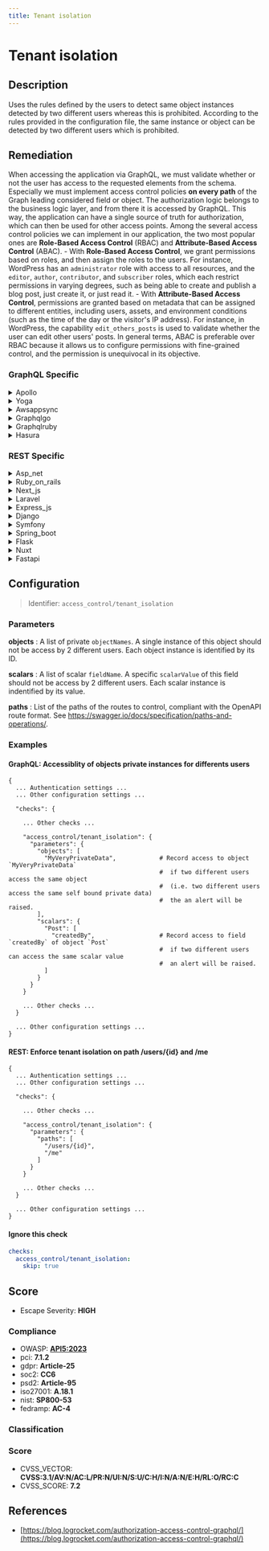 ```yaml
---
title: Tenant isolation
---
```


# Tenant isolation

## Description

Uses the rules defined by the users to detect same object instances detected by two different users whereas this is prohibited.
According to the rules provided in the configuration file, the same instance or object can be detected by two different users which is prohibited.


## Remediation

When accessing the application via GraphQL, we must validate whether or not the user has access to the requested elements from the schema. Especially we must implement access control policies **on every path** of the Graph leading considered field or object.
The authorization logic belongs to the business logic layer, and from there it is accessed by GraphQL. This way, the application can have a single source of truth for authorization, which can then be used for other access points.
Among the several access control policies we can implement in our application, the two most popular ones are **Role-Based Access Control** (RBAC) and **Attribute-Based Access Control** (ABAC). - With **Role-Based Access Control**, we grant permissions based on roles, and then assign the roles to the users. For instance, WordPress has an `administrator` role with access to all resources, and the `editor`, `author`, `contributor`, and `subscriber` roles, which each restrict permissions in varying degrees, such as being able to create and publish a blog post, just create it, or just read it. - With **Attribute-Based Access Control**, permissions are granted based on metadata that can be assigned to different entities, including users, assets, and environment conditions (such as the time of the day or the visitor's IP address). For instance, in WordPress, the capability `edit_others_posts` is used to validate whether the user can edit other users' posts.
In general terms, ABAC is preferable over RBAC because it allows us to configure permissions with fine-grained control, and the permission is unequivocal in its objective. 


### GraphQL Specific

<details>
    <summary>Apollo</summary>

Ensure that the Apollo framework engine is configured to provide tenant isolation by implementing separate data stores for each tenant, using authentication and authorization mechanisms to control access, and applying schema validation to prevent data leaks between tenants.

</details>

<details>
    <summary>Yoga</summary>

Ensure that the Yoga framework engine is configured to enforce strict tenant isolation. This can be achieved by implementing unique execution contexts for each tenant, such as separate database schemas, dedicated service instances, or isolated runtime environments. Additionally, apply rigorous access controls and authentication mechanisms to prevent cross-tenant data access or resource interference.

</details>

<details>
    <summary>Awsappsync</summary>

Ensure that AWS AppSync resolvers are configured to enforce tenant isolation by using context-based dynamic resolution. This can be achieved by incorporating tenant identifiers into the resolver logic, which ensures that data is only accessible to the appropriate tenant. Additionally, utilize AWS Identity and Access Management (IAM) policies to control access at the API level, and consider implementing field-level authorization for fine-grained access control.

</details>

<details>
    <summary>Graphqlgo</summary>

Implement strict tenant isolation mechanisms within the GraphQL Go framework by enforcing access controls and segregating query execution contexts per tenant. Utilize middleware to validate tenant IDs and ensure that data queries and mutations are scoped exclusively to the authenticated tenant's data set. Regularly audit and test isolation features to prevent cross-tenant data leaks.

</details>

<details>
    <summary>Graphqlruby</summary>

In the GraphQL Ruby framework, ensure tenant isolation by implementing a context-based authorization mechanism. This can be achieved by using the context object to store the current user's information and then applying scope filters to resolve functions. This ensures that users can only access data that belongs to their tenant. Additionally, consider using the pundit or cancancan gems for more granular permission controls.

</details>

<details>
    <summary>Hasura</summary>

Ensure that the Hasura GraphQL engine is configured to use role-based access control (RBAC) to enforce tenant isolation. Define roles corresponding to different tenants and set permissions for each role to restrict access to data that belongs to that tenant only. Use session variables to dynamically apply the appropriate role for each request based on the authenticated user's tenant.

</details>


### REST Specific

<details>
    <summary>Asp_net</summary>

Implement strict tenant isolation by enforcing access controls and ensuring that each user's data is stored and processed in a separate context. Utilize ASP.NET's built-in features such as custom authorization filters, resource-based authorization, or multi-tenancy frameworks to prevent cross-tenant data access.

</details>

<details>
    <summary>Ruby_on_rails</summary>

Implement scoped queries within the Rails application to ensure that users can only access objects within their own tenant. Use ActiveRecord's `default_scope` or explicit scoping methods to filter records based on the tenant's ID associated with the current user. Additionally, apply strong parameter validation and access control checks before any object instantiation or data processing to prevent unauthorized cross-tenant data access.

</details>

<details>
    <summary>Next_js</summary>

Implement strict access controls and logical separation of tenant data. Utilize middleware to enforce tenant isolation policies and ensure that database queries are scoped to the authenticated user's tenant context.

</details>

<details>
    <summary>Laravel</summary>

Implement middleware to enforce tenant isolation by validating the user's access rights to the requested resource, ensuring that each user can only access data within their own tenant scope.

</details>

<details>
    <summary>Express_js</summary>

Implement middleware in Express.js to enforce tenant isolation by validating the user's session and ensuring that each user can only access their own tenant's data. Use scoped queries based on user context and avoid direct object references from user input.

</details>

<details>
    <summary>Django</summary>

Implement strict tenant isolation by using Django's built-in support for database schemas and ensuring that querysets are properly scoped to the current user's tenant. Apply middleware to enforce tenant context and use Django's permissions framework to control access. Regularly audit code to prevent cross-tenant data leaks.

</details>

<details>
    <summary>Symfony</summary>

Implement access control checks within the Symfony framework to ensure that each user can only access or modify objects that they are authorized to. Use Symfony's security components, such as Voters or Access Decision Managers, to enforce strict permissions on a per-object basis. Additionally, ensure that user sessions are properly isolated and that any API endpoints or controllers that handle object retrieval or manipulation include proper authentication and authorization checks.

</details>

<details>
    <summary>Spring_boot</summary>

Implement multi-tenancy with separate schemas or databases for each tenant to ensure complete isolation. Use Spring Security to enforce authentication and authorization rules, and apply method-level security to prevent cross-tenant data access. Additionally, configure Spring Data JPA or Hibernate filters to automatically apply tenant context to all database queries.

</details>

<details>
    <summary>Flask</summary>

Implement strict access control checks based on user sessions and roles to ensure that each tenant can only access their own data. Use Flask's session management and decorators to enforce these controls.

</details>

<details>
    <summary>Nuxt</summary>

Implement strict access control checks based on user roles and permissions to ensure that each tenant can only access their own data. Use middleware to validate the user's session and enforce tenant isolation at the API level within the Nuxt.js application.

</details>

<details>
    <summary>Fastapi</summary>

Implement role-based access control (RBAC) and scope-based authorization to ensure that users can only access objects within their permitted areas. Use FastAPI's dependency injection system to create security dependencies that verify the user's role and scope before granting access to any object instance. Additionally, ensure that all database queries are properly scoped to the user's context to prevent cross-tenant data access.

</details>

## Configuration

> Identifier: `access_control/tenant_isolation`

### Parameters


**objects** : A list of private `objectNames`. A single instance of this object should not be access by 2 different users. Each object instance is identified by its ID.


**scalars** : A list of scalar `fieldName`. A specific `scalarValue` of this field should not be access by 2 different users. Each scalar instance is indentified by its value.


**paths** : List of the paths of the routes to control, compliant with the OpenAPI route format. See https://swagger.io/docs/specification/paths-and-operations/.





### Examples



#### **GraphQL:** Accessiblity of objects private instances for differents users

```
{
  ... Authentication settings ...
  ... Other configuration settings ...

  "checks": {

    ... Other checks ...

    "access_control/tenant_isolation": {
      "parameters": {
        "objects": [
          "MyVeryPrivateData",            # Record access to object `MyVeryPrivateData`
                                          #  if two different users access the same object
                                          #  (i.e. two different users access the same self bound private data)
                                          #  the an alert will be raised.
        ],
        "scalars": {
          "Post": [
            "createdBy",                  # Record access to field `createdBy` of object `Post`
                                          #  if two different users can access the same scalar value
                                          #  an alert will be raised.
          ]
        }
      }
    }

    ... Other checks ...
  }

  ... Other configuration settings ...
}
```




#### **REST:** Enforce tenant isolation on path /users/{id} and /me

```
{
  ... Authentication settings ...
  ... Other configuration settings ...

  "checks": {

    ... Other checks ...

    "access_control/tenant_isolation": {
      "parameters": {
        "paths": [
          "/users/{id}",
          "/me"
        ]
      }
    }

    ... Other checks ...
  }

  ... Other configuration settings ...
}
```




#### Ignore this check

```yaml
checks:
  access_control/tenant_isolation:
    skip: true
```




## Score

- Escape Severity: **<span className="high-severity">HIGH</span>**

### Compliance

- OWASP: **[API5:2023](https://github.com/OWASP/API-Security/blob/master/editions/2023/en/0xa5-broken-function-level-authorization.md)**
- pci: **7.1.2**
- gdpr: **Article-25**
- soc2: **CC6**
- psd2: **Article-95**
- iso27001: **A.18.1**
- nist: **SP800-53**
- fedramp: **AC-4**

### Classification






### Score

- CVSS_VECTOR: **CVSS:3.1/AV:N/AC:L/PR:N/UI:N/S:U/C:H/I:N/A:N/E:H/RL:O/RC:C**
- CVSS_SCORE: **7.2**

## References

- [https://blog.logrocket.com/authorization-access-control-graphql/](https://blog.logrocket.com/authorization-access-control-graphql/)
  